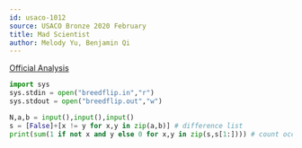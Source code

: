 ```yaml
---
id: usaco-1012
source: USACO Bronze 2020 February
title: Mad Scientist
author: Melody Yu, Benjamin Qi
---
```


<!-- Note: this is duplicate with the solution in the module itself... -->

[Official Analysis](http://usaco.org/current/data/sol_breedflip_bronze_feb20.html)

```py
import sys
sys.stdin = open("breedflip.in","r")
sys.stdout = open("breedflip.out","w")

N,a,b = input(),input(),input()
s = [False]+[x != y for x,y in zip(a,b)] # difference list
print(sum(1 if not x and y else 0 for x,y in zip(s,s[1:]))) # count occurrences of [False,True]
```

<!--
```python
fin, fout = open('breedflip.in'), open('breedflip.out', 'w')

n = int(fin.readline())

a = fin.readline()
b = fin.readline()

s = []
for x in range(n):
	if a[x] != b[x]:
		s.append(1)
	else:
		s.append(0)

def count(x,s):
	count = 0
	for f in range(len(s) - 1):
		if s[f] == int(x[0]) and s[f+ 1] == int(x[1]):
			count += 1

	return count

s = [0] + s + [0]
fout.write(str((count('01', s) + count('10', s))//2))
```
 -->
